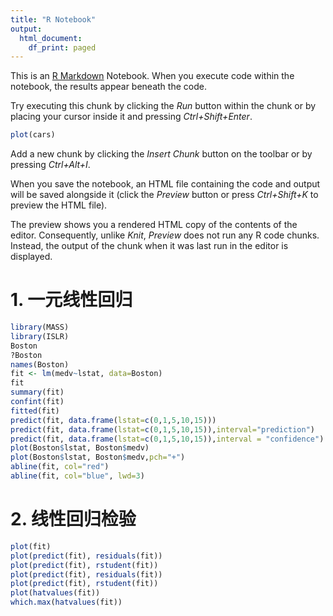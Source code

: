 ```yaml
---
title: "R Notebook"
output:
  html_document:
    df_print: paged
---
```


This is an [R Markdown](http://rmarkdown.rstudio.com) Notebook. When you execute code within the notebook, the results appear beneath the code.

Try executing this chunk by clicking the *Run* button within the chunk or by placing your cursor inside it and pressing *Ctrl+Shift+Enter*.

```r
plot(cars)
```

Add a new chunk by clicking the *Insert Chunk* button on the toolbar or by pressing *Ctrl+Alt+I*.

When you save the notebook, an HTML file containing the code and output will be saved alongside it (click the *Preview* button or press *Ctrl+Shift+K* to preview the HTML file).

The preview shows you a rendered HTML copy of the contents of the editor. Consequently, unlike *Knit*, *Preview* does not run any R code chunks. Instead, the output of the chunk when it was last run in the editor is displayed.

# 1.  一元线性回归

```r
library(MASS)
library(ISLR)
Boston
?Boston
names(Boston)
fit <- lm(medv~lstat, data=Boston)
fit
summary(fit)
confint(fit)
fitted(fit)
predict(fit, data.frame(lstat=c(0,1,5,10,15)))
predict(fit, data.frame(lstat=c(0,1,5,10,15)),interval="prediction")
predict(fit, data.frame(lstat=c(0,1,5,10,15)),interval = "confidence")
plot(Boston$lstat, Boston$medv)
plot(Boston$lstat, Boston$medv,pch="+")
abline(fit, col="red")
abline(fit, col="blue", lwd=3)
```

# 2.  线性回归检验

```r
plot(fit)
plot(predict(fit), residuals(fit))
plot(predict(fit), rstudent(fit))
plot(predict(fit), residuals(fit))
plot(predict(fit), rstudent(fit))
plot(hatvalues(fit))
which.max(hatvalues(fit))
```
